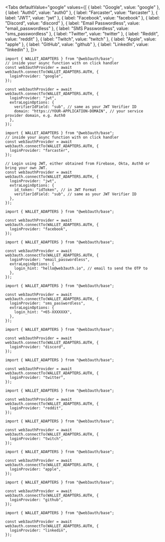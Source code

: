 
<Tabs
  defaultValue="google"
  values={[
    { label: "Google", value: "google" },
    { label: "Auth0", value: "auth0" },
    { label: "Farcaster", value: "farcaster" },
    { label: "JWT", value: "jwt" },
    { label: "Facebook", value: "facebook" },
    { label: "Discord", value: "discord" },
    { label: "Email Passwordless", value: "email_passwordless" },
    { label: "SMS Passwordless", value: "sms_passwordless" },
    { label: "Twitter", value: "twitter" },
    { label: "Reddit", value: "reddit" },
    { label: "Twitch", value: "twitch" },
    { label: "Apple", value: "apple" },
    { label: "GitHub", value: "github" },
    { label: "LinkedIn", value: "linkedin" },
]}>

<TabItem value="google">

```tsx
import { WALLET_ADAPTERS } from "@web3auth/base";
// inside your async function with on click handler
const web3authProvider = await web3auth.connectTo(WALLET_ADAPTERS.AUTH, {
  loginProvider: "google",
});
```

</TabItem>

<TabItem value="auth0">

```tsx
const web3authProvider = await web3auth.connectTo(WALLET_ADAPTERS.AUTH, {
  loginProvider: "jwt",
  extraLoginOptions: {
    verifierIdField: "sub", // same as your JWT Verifier ID
    domain: "https://YOUR-APPLICATION-DOMAIN", // your service provider domain, e.g. Auth0
  },
});
```

</TabItem>

<TabItem value="farcaster">

```tsx
import { WALLET_ADAPTERS } from "@web3auth/base";
// inside your async function with on click handler
const web3authProvider = await web3auth.connectTo(WALLET_ADAPTERS.AUTH, {
  loginProvider: "farcaster",
});
```

</TabItem>

<TabItem value="jwt">

```tsx
// Login using JWT, either obtained from Firebase, Okta, Auth0 or bring your own JWT.
const web3authProvider = await web3auth.connectTo(WALLET_ADAPTERS.AUTH, {
  loginProvider: "jwt",
  extraLoginOptions: {
    id_token: "idToken", // in JWT Format
    verifierIdField: "sub", // same as your JWT Verifier ID
  },
});
```

</TabItem>

<TabItem value="facebook">

```tsx
import { WALLET_ADAPTERS } from "@web3auth/base";

const web3authProvider = await web3auth.connectTo(WALLET_ADAPTERS.AUTH, {
  loginProvider: "facebook",
});
```

</TabItem>

<TabItem value="email_passwordless">

```tsx
import { WALLET_ADAPTERS } from "@web3auth/base";

const web3authProvider = await web3auth.connectTo(WALLET_ADAPTERS.AUTH, {
  loginProvider: "email_passwordless",
  extraLoginOptions: {
    login_hint: "hello@web3auth.io", // email to send the OTP to
  },
});
```

</TabItem>

<TabItem value="sms_passwordless">

```tsx
import { WALLET_ADAPTERS } from "@web3auth/base";

const web3authProvider = await web3auth.connectTo(WALLET_ADAPTERS.AUTH, {
  loginProvider: "sms_passwordless",
  extraLoginOptions: {
    login_hint: "+65-XXXXXXX",
  },
});
```

</TabItem>

<TabItem value="discord">

```tsx
import { WALLET_ADAPTERS } from "@web3auth/base";

const web3authProvider = await web3auth.connectTo(WALLET_ADAPTERS.AUTH, {
  loginProvider: "discord",
});
```

</TabItem>

<TabItem value="twitter">

```tsx
import { WALLET_ADAPTERS } from "@web3auth/base";

const web3authProvider = await web3auth.connectTo(WALLET_ADAPTERS.AUTH, {
  loginProvider: "twitter",
});
```

</TabItem>

<TabItem value="reddit">

```tsx
import { WALLET_ADAPTERS } from "@web3auth/base";

const web3authProvider = await web3auth.connectTo(WALLET_ADAPTERS.AUTH, {
  loginProvider: "reddit",
});
```

</TabItem>

<TabItem value="twitch">

```tsx
import { WALLET_ADAPTERS } from "@web3auth/base";

const web3authProvider = await web3auth.connectTo(WALLET_ADAPTERS.AUTH, {
  loginProvider: "twitch",
});
```

</TabItem>

<TabItem value="apple">

```tsx
import { WALLET_ADAPTERS } from "@web3auth/base";

const web3authProvider = await web3auth.connectTo(WALLET_ADAPTERS.AUTH, {
  loginProvider: "apple",
});
```

</TabItem>

<TabItem value="github">

```tsx
import { WALLET_ADAPTERS } from "@web3auth/base";

const web3authProvider = await web3auth.connectTo(WALLET_ADAPTERS.AUTH, {
  loginProvider: "github",
});
```

</TabItem>

<TabItem value="linkedin">

```tsx
import { WALLET_ADAPTERS } from "@web3auth/base";

const web3authProvider = await web3auth.connectTo(WALLET_ADAPTERS.AUTH, {
  loginProvider: "linkedin",
});
```

</TabItem>

</Tabs>
